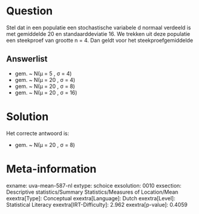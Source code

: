 Question
========

Stel dat in een populatie een stochastische variabele d normaal verdeeld
is met gemiddelde 20 en standaarddeviatie 16. We trekken uit deze
populatie een steekproef van grootte n = 4. Dan geldt voor het
steekproefgemiddelde

Answerlist
----------

* gem. ~ N(μ =  5 , σ =  4)
* gem. ~ N(μ = 20 , σ =  4)
* gem. ~ N(μ = 20 , σ =  8)
* gem. ~ N(μ = 20 , σ = 16)

Solution
========

Het correcte antwoord is: 

* gem. ~ N(μ = 20 , σ =  8)

Meta-information
================
exname: uva-mean-587-nl
extype: schoice
exsolution: 0010
exsection: Descriptive statistics/Summary Statistics/Measures of Location/Mean
exextra[Type]: Conceptual
exextra[Language]: Dutch
exextra[Level]: Statistical Literacy
exextra[IRT-Difficulty]: 2.962
exextra[p-value]: 0.4059
